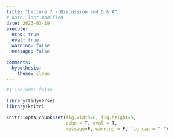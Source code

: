 ```yaml
---
title: "Lecture 7 - Discussion and Q & A"
# date: last-modified
date: 2023-03-19
execute: 
  echo: true
  eval: true
  warning: false
  message: false

comments:
  hypothesis: 
    theme: clean
---
```

```r
#| include: false

library(tidyverse)
library(knitr)

knitr::opts_chunk$set(fig.width=8, fig.height=5,
                      echo = T, eval = T, 
                      message=F, warning = F, fig.cap = " ")  
```




